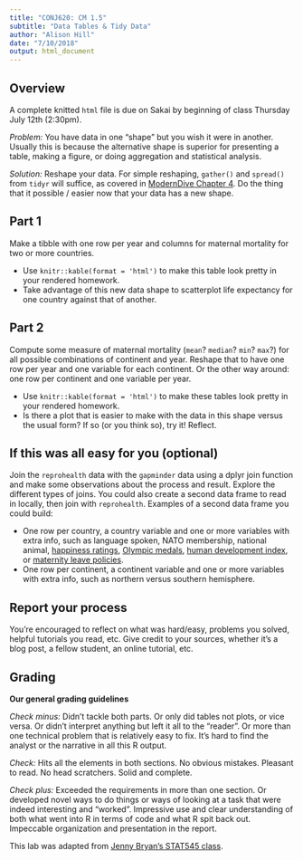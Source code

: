 ```yaml
---
title: "CONJ620: CM 1.5"
subtitle: "Data Tables & Tidy Data"
author: "Alison Hill"
date: "7/10/2018"
output: html_document
---
```

## Overview

A complete knitted `html` file is due on Sakai by beginning of class Thursday July 12th (2:30pm).

*Problem:* You have data in one “shape” but you wish it were in another. Usually this is because the alternative shape is superior for presenting a table, making a figure, or doing aggregation and statistical analysis.

*Solution:* Reshape your data. For simple reshaping, `gather()` and `spread()` from `tidyr` will suffice, as covered in [ModernDive Chapter 4](http://moderndive.netlify.com/4-tidy.html). Do the thing that it possible / easier now that your data has a new shape.

## Part 1

Make a tibble with one row per year and columns for maternal mortality for two or more countries.

- Use `knitr::kable(format = 'html')` to make this table look pretty in your rendered homework.
- Take advantage of this new data shape to scatterplot life expectancy for one country against that of another.



## Part 2

Compute some measure of maternal mortality (`mean`? `median`? `min`? `max`?) for all possible combinations of continent and year. Reshape that to have one row per year and one variable for each continent. Or the other way around: one row per continent and one variable per year.

- Use `knitr::kable(format = 'html')` to make these tables look pretty in your rendered homework.
- Is there a plot that is easier to make with the data in this shape versus the usual form? If so (or you think so), try it! Reflect.

## If this was all easy for you (optional)

Join the `reprohealth` data with the `gapminder` data using a dplyr join function and make some observations about the process and result. Explore the different types of joins. You could also create a second data frame to read in locally, then join with `reprohealth`. Examples of a second data frame you could build:

- One row per country, a country variable and one or more variables with extra info, such as language spoken, NATO membership, national animal, [happiness ratings](https://www.kaggle.com/unsdsn/world-happiness), [Olympic medals](https://www.kaggle.com/the-guardian/olympic-games), [human development index](http://hdr.undp.org/en/data), or [maternity leave policies](http://www.oecd.org/gender/data/length-of-maternity-leave-parental-leave-and-paid-father-specific-leave.htm).
- One row per continent, a continent variable and one or more variables with extra info, such as northern versus southern hemisphere.

## Report your process

You’re encouraged to reflect on what was hard/easy, problems you solved, helpful tutorials you read, etc. Give credit to your sources, whether it’s a blog post, a fellow student, an online tutorial, etc.

## Grading

__Our general grading guidelines__

_Check minus:_ Didn't tackle both parts. Or only did tables not plots, or vice versa. Or didn't interpret anything but left it all to the "reader". Or more than one technical problem that is relatively easy to fix. It's hard to find the analyst or the narrative in all this R output.

_Check:_ Hits all the elements in both sections. No obvious mistakes. Pleasant to read. No head scratchers. Solid and complete.

_Check plus:_ Exceeded the requirements in more than one section. Or developed novel ways to do things or ways of looking at a task that were indeed interesting and "worked". Impressive use and clear understanding of both what went into R in terms of code and what R spit back out. Impeccable organization and presentation in the report.

This lab was adapted from [Jenny Bryan's STAT545 class](http://stat545.com/hw04_tidy-data-joins.html).